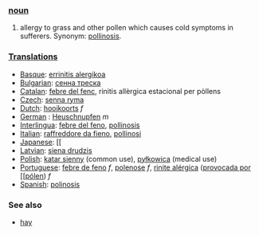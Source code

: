 === [[noun]] ===
# allergy to grass and other pollen which causes cold symptoms in sufferers. Synonym: [[pollinosis]].

=== [[Translation]]s ===
*[[Basque]]: [[errinitis alergikoa]]
*[[Bulgarian]]: [[сенна треска]]
*[[Catalan]]: [[febre del fenc]], rinitis allèrgica estacional per pòllens
*[[Czech]]: [[senna ryma]]
*[[Dutch]]: [[hooikoorts]] ''f''
*[[German]] : [[Heuschnupfen]] ''m''
*[[Interlingua]]: [[febre del feno]], [[pollinosis]]
*[[Italian]]: [[raffreddore da fieno]], [[pollinosi]] 
*[[Japanese]]: [[
*[[Latvian]]: [[siena drudzis]]
*[[Polish]]: [[katar sienny]] (common use), [[pyłkowica]] (medical use)
*[[Portuguese]]: [[febre de feno]] ''f'', [[polenose]] ''f'', [[rinite alérgica]] ([[provocada por [[pólen]])  ''f''
*[[Spanish]]: [[polinosis]]

=== See also ===
*[[hay]]